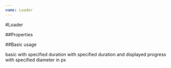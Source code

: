```yaml
---
name: Loader
---
```



#Loader

##Properties

<PropsTable of={Loader} />

##Basic usage

<Playground>
  <label
    htmlFor="basic"
    style={{display: 'block', marginTop: 10}}
  >
    basic
  </label>
  <Loader name="basic" />
  <label
    htmlFor="duration"
    style={{display: 'block', marginTop: 10}}
  >
    with specified duration
  </label>
  <Loader name="duration" duration={6} />
  <label
    htmlFor="durationAndProgress"
    style={{display: 'block', marginTop: 10}}
  >
    with specified duration and displayed progress
  </label>
  <Loader name="durationAndProgress" duration={6} progress={true} />
  <label
    htmlFor="size"
    style={{display: 'block', marginTop: 10}}
  >
    with specified diameter in px
  </label>
  <Loader name="size" width={60} duration={6} progress={true} />
</Playground>